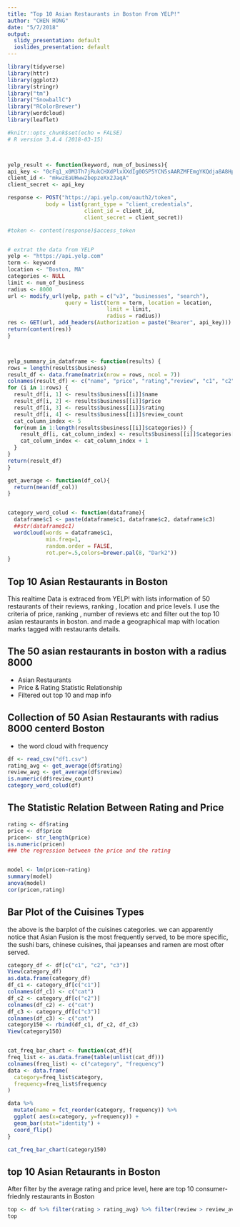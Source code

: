 ---
title: "Top 10 Asian Restaurants in Boston From YELP!"
author: "CHEN HONG"
date: "5/7/2018"
output:
  slidy_presentation: default
  ioslides_presentation: default
---

```{r,message=F,echo=F,warning=F}
library(tidyverse)
library(httr)
library(ggplot2)
library(stringr)
library("tm")
library("SnowballC")
library("RColorBrewer")
library(wordcloud)
library(leaflet)
```

```{r,message=F,echo=F,warning=F}
#knitr::opts_chunk$set(echo = FALSE)
# R version 3.4.4 (2018-03-15)



yelp_result <- function(keyword, num_of_business){
api_key <- "0cFq1_x0M3Th7jRukCHXdPlxXXdIg0OSP5YCN5sAARZMFEmgYKQdja8A8HpI8xRe51nC6-JCZjeGWUaZh92xrOFGKvKFITn5ENbiNkPkMqw_0wupzQTiQrIhsEvhWnYx"
client_id <- "mkwzEaUHww2bepzeXx2JaqA"
client_secret <- api_key

response <- POST("https://api.yelp.com/oauth2/token",
            body = list(grant_type = "client_credentials",
                        client_id = client_id,
                        client_secret = client_secret))

#token <- content(response)$access_token


# extrat the data from YELP
yelp <- "https://api.yelp.com"
term <- keyword
location <- "Boston, MA"
categories <- NULL
limit <- num_of_business
radius <- 8000
url <- modify_url(yelp, path = c("v3", "businesses", "search"),
                  query = list(term = term, location = location, 
                               limit = limit,
                               radius = radius))
res <- GET(url, add_headers(Authorization = paste("Bearer", api_key)))
return(content(res))
}



yelp_summary_in_dataframe <- function(results) {
rows = length(results$business)
result_df <- data.frame(matrix(nrow = rows, ncol = 7))
colnames(result_df) <- c("name", "price", "rating","review", "c1", "c2", "c3")
for (i in 1:rows) {
  result_df[i, 1] <- results$business[[i]]$name
  result_df[i, 2] <- results$business[[i]]$price
  result_df[i, 3] <- results$business[[i]]$rating
  result_df[i, 4] <- results$business[[i]]$review_count
  cat_column_index <- 5
  for(num in 1:length(results$business[[i]]$categories)) {
    result_df[i, cat_column_index] <- results$business[[i]]$categories[[num]]$title
    cat_column_index <- cat_column_index + 1
  }
}
return(result_df)
}

get_average <- function(df_col){
  return(mean(df_col))
}


category_word_colud <- function(dataframe){
  dataframe$c1 <- paste(dataframe$c1, dataframe$c2, dataframe$c3)
  ##str(dataframe$c1)
  wordcloud(words = dataframe$c1, 
            min.freq=1, 
            random.order = FALSE,
            rot.per=.5,colors=brewer.pal(8, "Dark2"))
}


```

## Top 10 Asian Restaurants in Boston 
This realtime Data is extraced from YELP! with lists information of 50 restaurants of their reviews, ranking , location and price levels. I use the criteria of price, ranking , number of reviews etc and filter out the top 10 asian restaurants in boston. and made a geographical map with location marks tagged with restaurants details. 




## The 50 asian restaurants in boston with a radius 8000 

- Asian Restaurants 
- Price & Rating Statistic Relationship
- Filtered out top 10 and map info 

## Collection of 50 Asian Restaurants with radius 8000 centerd Boston 
- the word cloud with frequency 

```{r,message=F,echo=F,warning=F}
df <- read_csv("df1.csv")
rating_avg <- get_average(df$rating)
review_avg <- get_average(df$review)
is.numeric(df$review_count)
category_word_colud(df)

```

## The Statistic Relation Between Rating and Price

```{r,message=F,echo=F,warning=F}
rating <- df$rating
price <- df$price
pricen<- str_length(price)
is.numeric(pricen)
### the regression between the price and the rating 


model <- lm(pricen~rating)
summary(model)
anova(model)
cor(pricen,rating)

```

## Bar Plot of the Cuisines Types
the above is the barplot of the cuisines categories. we can apparently notice that Asian Fusion 
is the most frequently served, to be more specific, the sushi bars, chinese cuisines, thai 
japeanses and ramen are most ofter served.


```{r,message=F,echo=F,warning=F}
category_df <- df[c("c1", "c2", "c3")]
View(category_df)
as.data.frame(category_df)
df_c1 <- category_df[c("c1")]
colnames(df_c1) <- c("cat")
df_c2 <- category_df[c("c2")]
colnames(df_c2) <- c("cat")
df_c3 <- category_df[c("c3")]
colnames(df_c3) <- c("cat")
category150 <- rbind(df_c1, df_c2, df_c3)
View(category150)


cat_freq_bar_chart <- function(cat_df){
freq_list <- as.data.frame(table(unlist(cat_df)))
colnames(freq_list) <- c("category", "frequency")
data <- data.frame(
  category=freq_list$category,
  frequency=freq_list$frequency
)

data %>%
  mutate(name = fct_reorder(category, frequency)) %>%
  ggplot( aes(x=category, y=frequency)) +
  geom_bar(stat="identity") +
  coord_flip()
}

cat_freq_bar_chart(category150)

```

## top 10 Asian Retaurants in Boston 
After filter by the average rating and price level, here are top 10 consumer-friednly restaurants in Boston 

```{r,message=F,echo=F,warning=F}
top <- df %>% filter(rating > rating_avg) %>% filter(review > review_avg)
top

```